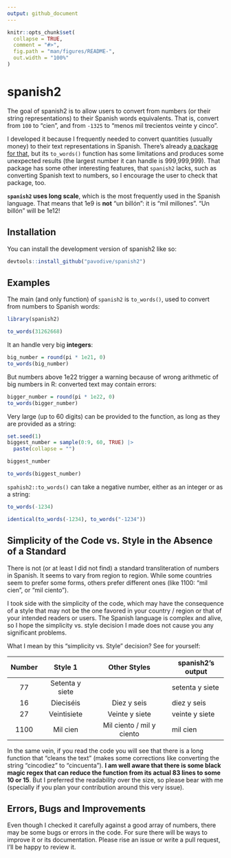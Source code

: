 ```yaml
---
output: github_document
---
```


<!-- README.md is generated from README.Rmd. Please edit that file -->

```r
knitr::opts_chunk$set(
  collapse = TRUE,
  comment = "#>",
  fig.path = "man/figures/README-",
  out.width = "100%"
)
```

# spanish2

<!-- badges: start -->
<!-- badges: end -->

The goal of spanish2 is to allow users to convert from numbers (or their string representations) to their Spanish words equivalents. That is, convert from `100` to "cien", and from `-1325` to "menos mil trecientos veinte y cinco".

I developed it because I frequently needed to convert quantities (usually money) to their text representations in Spanish. There's already [a package for that](https://github.com/rOpenSpain/spanish), but its `to_words()` function has some limitations and produces some unexpected results (the largest number it can handle is 999,999,999). That package has some other interesting features, that `spanish2` lacks, such as converting Spanish text to numbers, so I encourage the user to check that package, too.

**`spanish2` uses long scale**, which is the most frequently used in the Spanish language. That means that 1e9 is **not** "un billón": it is "mil millones". "Un billón" will be 1e12!

## Installation

You can install the development version of spanish2 like so:

``` r
devtools::install_github("pavodive/spanish2")
```

## Examples

The main (and only function) of `spanish2` is `to_words()`, used to convert from numbers to Spanish words:

```r
library(spanish2)

to_words(31262668)
```

It an handle very big **integers**:

```r
big_number = round(pi * 1e21, 0)
to_words(big_number)
```

But numbers above 1e22 trigger a warning because of wrong arithmetic of big numbers in R: converted text may contain errors:

```r
bigger_number = round(pi * 1e22, 0)
to_words(bigger_number)
```

Very large (up to 60 digits) can be provided to the function, as long as they are provided as a string:

```r
set.seed(1)
biggest_number = sample(0:9, 60, TRUE) |>
  paste(collapse = "")

biggest_number

to_words(biggest_number)
```

`spahish2::to_words()` can take a negative number, either as an integer or as a string:

```r
to_words(-1234)

identical(to_words(-1234), to_words("-1234"))
```

## Simplicity of the Code vs. Style in the Absence of a Standard

There is not (or at least I did not find) a standard transliteration of numbers in Spanish. It seems to vary from region to region. While some countries seem to prefer some forms, others prefer different ones (like 1100: "mil cien", or "mil ciento").

I took side with the simplicity of the code, which may have the consequence of a style that may not be the one favored in your country / region or that of your intended readers or users. The Spanish language is complex and alive, so I hope the simplicity vs. style decision I made does not cause you any significant problems.

What I mean by this "simplicity vs. Style" decision? See for yourself:

| Number | Style 1         | Other Styles              | spanish2's output |
|:------:|:---------------:|:-------------------------:|-------------------|
| 77     | Setenta y siete |                           | setenta y siete   |
| 16     | Dieciséis       | Diez y seis               | diez y seis       |
| 27     | Veintisiete     | Veinte y siete             | veinte y siete    |
| 1100   | Mil cien        | Mil ciento / mil y ciento | mil cien                  |

In the same vein, if you read the code you will see that there is a long function that "cleans the text" (makes some corrections like converting the string "cincodiez" to "cincuenta"). **I am well aware that there is some black magic regex that can reduce the function from its actual 83 lines to some 10 or 15**. But I preferred the readability over the size, so please bear with me (specially if you plan your contribution around this very issue).

## Errors, Bugs and Improvements

Even though I checked it carefully against a good array of numbers, there may be some bugs or errors in the code. For sure there will be ways to improve it or its documentation. Please rise an issue or write a pull request, I'll be happy to review it.
